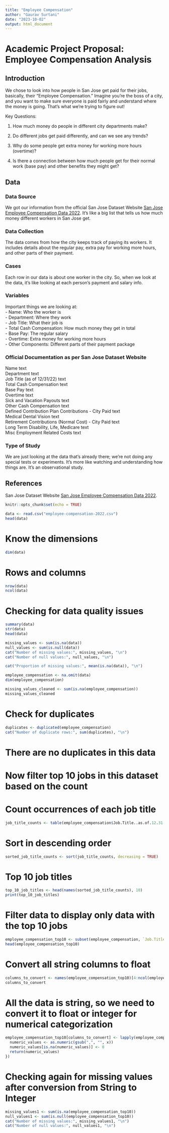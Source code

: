 ```yaml
---
title: "Employee Compensation"
author: "Gaurav Surtani"
date: "2023-10-02"
output: html_document
---
```


# Academic Project Proposal: Employee Compensation Analysis

## Introduction

We chose to look into how people in San Jose get paid for their jobs, basically, their "Employee Compensation." Imagine you're the boss of a city, and you want to make sure everyone is paid fairly and understand where the money is going. That's what we're trying to figure out!

Key Questions:

1. How much money do people in different city departments make?

2. Do different jobs get paid differently, and can we see any trends?

3. Why do some people get extra money for working more hours (overtime)?

4. Is there a connection between how much people get for their normal work (base pay) and other benefits they might get?

## Data

### Data Source

We got our information from the official San Jose Dataset Website [San Jose Employee Compensation Data 2022](https://data.sanjoseca.gov/dataset/employee-compensation-plan/resource/efbf228b-f436-4297-aef2-48980ae1f579). It's like a big list that tells us how much money different workers in San Jose get.

### Data Collection

The data comes from how the city keeps track of paying its workers. It includes details about the regular pay, extra pay for working more hours, and other parts of their payment.

### Cases

Each row in our data is about one worker in the city. So, when we look at the data, it's like looking at each person's payment and salary info.

### Variables

Important things we are looking at:   
- Name: Who the worker is    
- Department: Where they work   
- Job Title: What their job is   
- Total Cash Compensation: How much money they get in total   
- Base Pay: The regular salary   
- Overtime: Extra money for working more hours   
- Other Components: Different parts of their payment package   

### Official Documentation as per San Jose Dataset Website
Name	text		
Department	text		
Job Title (as of 12/31/22)	text		
Total Cash Compensation	text		
Base Pay	text		
Overtime	text		
Sick and Vacation Payouts	text		
Other Cash Compensation	text		
Defined Contribution Plan Contributions - City Paid	text		
Medical Dental Vision	text		
Retirement Contributions (Normal Cost) - City Paid	text		
Long Term Disability, Life, Medicare	text		
Misc Employment Related Costs	text

### Type of Study

We are just looking at the data that's already there; we're not doing any special tests or experiments. It's more like watching and understanding how things are. It's an  observational study.

## References
San Jose Dataset Website [San Jose Employee Compensation Data 2022](https://data.sanjoseca.gov/dataset/employee-compensation-plan/resource/efbf228b-f436-4297-aef2-48980ae1f579).



```r
knitr::opts_chunk$set(echo = TRUE)
```

```r
data <- read.csv("employee-compensation-2022.csv")
head(data)
```

# Know the dimensions
```r
dim(data)
```

# Rows and columns
```r
nrow(data)
ncol(data)
```

# Checking for data quality issues
```r
summary(data)
str(data)
head(data)
```

```r
missing_values <- sum(is.na(data))
null_values <- sum(is.null(data))
cat("Number of missing values:", missing_values, "\n")
cat("Number of null values:", null_values, "\n")

cat("Proportion of missing values:", mean(is.na(data)), "\n")
```

```r
employee_compensation <- na.omit(data)
dim(employee_compensation)
```

```r
missing_values_cleaned <- sum(is.na(employee_compensation))
missing_values_cleaned
```

# Check for duplicates
```r
duplicates <- duplicated(employee_compensation)
cat("Number of duplicate rows:", sum(duplicates), "\n")
```

# There are no duplicates in this data

# Now filter top 10 jobs in this dataset based on the count
# Count occurrences of each job title
```r
job_title_counts <- table(employee_compensation$Job.Title..as.of.12.31.22.)
```

# Sort in descending order
```r
sorted_job_title_counts <- sort(job_title_counts, decreasing = TRUE)
```

# Top 10 job titles
```r
top_10_job_titles <- head(names(sorted_job_title_counts), 10)
print(top_10_job_titles)
```

# Filter data to display only data with the top 10 jobs
```r
employee_compensation_top10 <- subset(employee_compensation, `Job.Title..as.of.12.31.22.` %in% top_10_job_titles)
head(employee_compensation_top10)
```

# Convert all string columns to float
```r
columns_to_convert <- names(employee_compensation_top10)[4:ncol(employee_compensation_top10)]
columns_to_convert
```

# All the data is string, so we need to convert it to float or integer for numerical categorization
```r
employee_compensation_top10[columns_to_convert] <- lapply(employee_compensation_top10[columns_to_convert], function(x) {
  numeric_values <- as.numeric(gsub(",", "", x))
  numeric_values[is.na(numeric_values)] <- 0
  return(numeric_values)
})
```

# Checking again for missing values after conversion from String to Integer
```r
missing_values1 <- sum(is.na(employee_compensation_top10))
null_values1 <- sum(is.null(employee_compensation_top10))
cat("Number of missing values:", missing_values1, "\n")
cat("Number of null values:", null_values1, "\n")
```